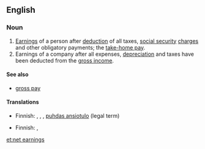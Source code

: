 ==English==

===Noun===
{{en-noun|head=[[net]] [[earnings]]|net earnings}}

# [[earning|Earnings]] of a person after [[deduction]] of all taxes, [[social security]] [[charge]]s and other obligatory payments; the [[take-home pay]].
# Earnings of a company after all expenses, [[depreciation]] and taxes have been deducted from the [[gross income]].

====See also====
*[[gross pay]]

====Translations====
{{trans-top|earnings of a person}}
*Finnish: {{t|fi|nettoansio}}, {{t|fi|nettopalkka}}, {{t|fi|nettotulo}}, [[puhdas ansiotulo]] (legal term)
{{trans-mid}}
{{trans-bottom}}

{{trans-top|earnings of a company}}
*Finnish: {{t|fi|nettovoitto}}, {{t|fi|nettotulos}}
{{trans-mid}}
{{trans-bottom}}

[[et:net earnings]]
